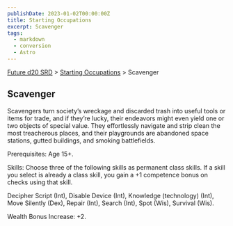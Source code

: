 ```yaml
---
publishDate: 2023-01-02T00:00:00Z
title: Starting Occupations
excerpt: Scavenger
tags:
  - markdown
  - conversion
  - Astro
---
```






[Future d20 SRD](/#futureD20) > [Starting Occupations](future-d20-srd-starting-occupations-index) > Scavenger




## Scavenger


Scavengers turn society’s wreckage and discarded trash into useful tools or items for trade, and if they’re lucky, their endeavors might even yield one or two objects of special value. They effortlessly navigate and strip clean the most treacherous places, and their playgrounds are abandoned space stations, gutted buildings, and smoking battlefields.


Prerequisites: Age 15+.


Skills: Choose three of the following skills as permanent class skills. If a skill you select is already a class skill, you gain a +1 competence bonus on checks using that skill.


Decipher Script (Int), Disable Device (Int), Knowledge (technology) (Int), Move Silently (Dex), Repair (Int), Search (Int), Spot (Wis), Survival (Wis).


Wealth Bonus Increase: +2.




